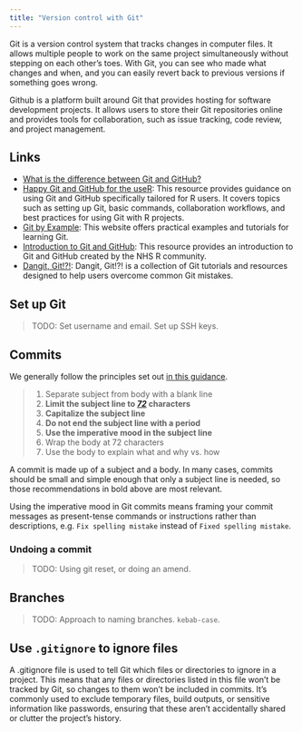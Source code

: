 ```yaml
---
title: "Version control with Git"
---
```


Git is a version control system that tracks changes in computer files. It allows multiple people to work on the same project simultaneously without stepping on each other's toes. With Git, you can see who made what changes and when, and you can easily revert back to previous versions if something goes wrong.

Github is a platform built around Git that provides hosting for software development projects. It allows users to store their Git repositories online and provides tools for collaboration, such as issue tracking, code review, and project management. 

## Links

- [What is the difference between Git and GitHub?](https://stackoverflow.com/questions/13321556/difference-between-git-and-github)
- [Happy Git and GitHub for the useR](https://happygitwithr.com/): This resource provides guidance on using Git and GitHub specifically tailored for R users. It covers topics such as setting up Git, basic commands, collaboration workflows, and best practices for using Git with R projects.
- [Git by Example](https://antonz.org/git-by-example/): This website offers practical examples and tutorials for learning Git.
- [Introduction to Git and GitHub](https://intro-git-github.nhsrcommunity.com/): This resource provides an introduction to Git and GitHub created by the NHS R community.
- [Dangit, Git!?!](https://dangitgit.com/): Dangit, Git!?! is a collection of Git tutorials and resources designed to help users overcome common Git mistakes.

## Set up Git

> TODO: Set username and email. Set up SSH keys.

## Commits

We generally follow the principles set out [in this guidance](https://cbea.ms/git-commit/).

> 1. Separate subject from body with a blank line
> 1. **Limit the subject line to [_72_](https://git.kernel.org/pub/scm/linux/kernel/git/torvalds/linux.git/tree/Documentation/process/submitting-patches.rst?id=bc7938deaca7f474918c41a0372a410049bd4e13#n664) characters**
> 1. **Capitalize the subject line**
> 1. **Do not end the subject line with a period**
> 1. **Use the imperative mood in the subject line**
> 1. Wrap the body at 72 characters
> 1. Use the body to explain what and why vs. how

A commit is made up of a subject and a body. In many cases, commits should be small and simple enough that only a subject line is needed, so those recommendations in bold above are most relevant.

Using the imperative mood in Git commits means framing your commit messages as present-tense commands or instructions rather than descriptions, e.g. `Fix spelling mistake` instead of `Fixed spelling mistake`.

### Undoing a commit

> TODO: Using git reset, or doing an amend.

## Branches

> TODO: Approach to naming branches. `kebab-case`.

## Use `.gitignore` to ignore files

A .gitignore file is used to tell Git which files or directories to ignore in a project. This means that any files or directories listed in this file won't be tracked by Git, so changes to them won't be included in commits. It's commonly used to exclude temporary files, build outputs, or sensitive information like passwords, ensuring that these aren't accidentally shared or clutter the project's history.
